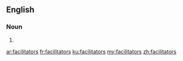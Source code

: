 ==English==

===Noun===
{{head|en|noun plural form}}

# {{plural of|facilitator|lang=en}}

[[ar:facilitators]]
[[fr:facilitators]]
[[ku:facilitators]]
[[my:facilitators]]
[[zh:facilitators]]